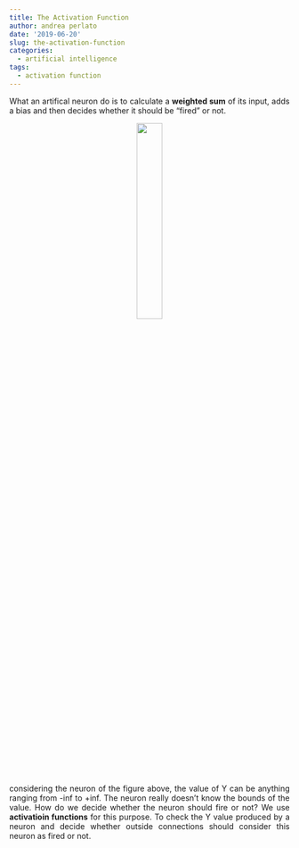 ```yaml
---
title: The Activation Function
author: andrea perlato
date: '2019-06-20'
slug: the-activation-function
categories:
  - artificial intelligence
tags:
  - activation function
---
```


<style>
body {
text-align: justify}
</style>

What an artifical neuron do is to calculate a **weighted sum** of its input, adds a bias and then decides whether it should be “fired” or not.

<center>
![](/img/artificialneuron.png){width=30%}
</center>

considering the neuron of the figure above, the value of Y can be anything ranging from -inf to +inf. The neuron really doesn’t know the bounds of the value. How do we decide whether the neuron should fire or not? We use **activatioin functions** for this purpose. To check the Y value produced by a neuron and decide whether outside connections should consider this neuron as fired or not.

